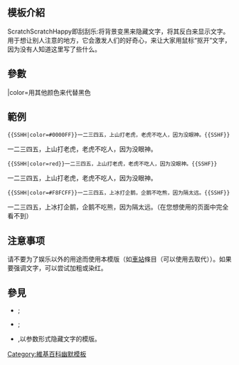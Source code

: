 <includeonly><!-- 在這裡加入模板的保護標識 -->{{幽默}}</includeonly><noinclude>{{Documentation subpage}}</noinclude>
<!-- 在本行下編輯模板說明 -->
== 模板介紹 ==
ScratchScratchHappy即刮刮乐:将背景变黑来隐藏文字，将其反白来显示文字。用于想让别人注意的地方，它会激发人们的好奇心，来让大家用鼠标“抠开”文字，因为没有人知道这里写了些什么。

== 參數<!-- 及使用方法 --> ==
<nowiki>|</nowiki>color=用其他颜色来代替黑色

== 範例 ==
<code><nowiki>{{SSHH|color=#0000FF}}一二三四五，上山打老虎，老虎不吃人，因为没眼神。{{SSHF}}</nowiki></code>

{{SSHH|color=#0000FF}}一二三四五，上山打老虎，老虎不吃人，因为没眼神。{{SSHF}}

<code><nowiki>{{SSHH|color=red}}一二三四五，上山打老虎，老虎不吃人，因为没眼神。{{SSHF}}</nowiki></code>

{{SSHH|color=red}}一二三四五，上山打老虎，老虎不吃人，因为没眼神。{{SSHF}}

<code><nowiki>{{SSHH|color=#F8FCFF}}一二三四五，上冰打企鹅，企鹅不吃熊，因为隔太远。{{SSHF}}</nowiki></code>

{{SSHH|color=#F8FCFF}}一二三四五，上冰打企鹅，企鹅不吃熊，因为隔太远。{{SSHF}}（在您想使用的页面中完全看不到）

== 注意事项 ==
请不要为了娱乐以外的用途而使用本模版（如[[車站]]條目（可以使用{{tl|車站編號}}去取代））。如果要强调文字，可以尝试加粗或染红。

== 參見 ==
*{{tl|SSHH}};
*{{tl|SSHF}};
*{{tl|刮刮乐}},以参数形式隐藏文字的模版。
<!-- == 给模板编辑者的说明 ==
=== 模板结构 ===
=== 实现方法 ===
=== 编辑注意 ===
 -->
<includeonly>
<!-- 本行下加入模板的分類 -->
[[Category:維基百科幽默模板]]
</includeonly>